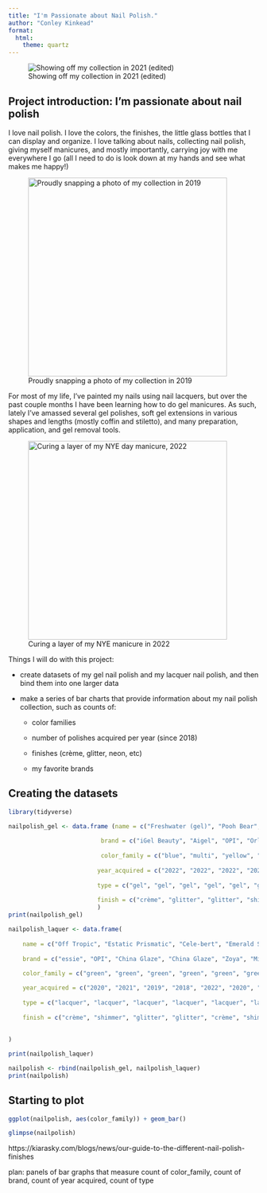 ```yaml
---
title: "I'm Passionate about Nail Polish."
author: "Conley Kinkead"
format: 
  html: 
    theme: quartz
---
```


![Showing off my collection in 2021 (edited)](images/so-many-polishes.png){fig-align="center"}

## Project introduction: I'm passionate about nail polish

I love nail polish. I love the colors, the finishes, the little glass bottles that I can display and organize. I love talking about nails, collecting nail polish, giving myself manicures, and mostly importantly, carrying joy with me everywhere I go (all I need to do is look down at my hands and see what makes me happy!)

![Proudly snapping a photo of my collection in 2019](images/IMG_9417.JPG){fig-align="center" width="400"}

For most of my life, I've painted my nails using nail lacquers, but over the past couple months I have been learning how to do gel manicures. As such, lately I've amassed several gel polishes, soft gel extensions in various shapes and lengths (mostly coffin and stiletto), and many preparation, application, and gel removal tools.

![Curing a layer of my NYE manicure in 2022](images/IMG_1645.JPEG){alt="Curing a layer of my NYE day manicure, 2022" fig-align="center" width="400"}

Things I will do with this project:

-   create datasets of my gel nail polish and my lacquer nail polish, and then bind them into one larger data

-   make a series of bar charts that provide information about my nail polish collection, such as counts of:

    -   color families

    -   number of polishes acquired per year (since 2018)

    -   finishes (crème, glitter, neon, etc)

    -   my favorite brands

## Creating the datasets

```r
library(tidyverse)
```

```r
nailpolish_gel <- data.frame (name = c("Freshwater (gel)", "Pooh Bear", "Pineapples Have Peelings Too", "Anything Goes (gel)", "Addicted to Sparkle", "Ruby Red Glitz", "Jade Platinum", "Mellow Yellow (gel)", "604", "Iconic", "Princess Jasmine (gel)", "618", "614", "615", "DG11", "Hidden Treasure", "Green to Café Latte", "Crystal Ball", "622", "611", "613", "616", "617", "612", "608", "619", "609", "607", "621", "620", "610", "603", "606", "605"),
                         
                          brand = c("iGel Beauty", "Aigel", "OPI", "Orly", "Aigel", "Nobility", "DND", "iGel Beauty", "Beetles", "Kiara Sky", "iGel Beauty", "Beetles", "Beetles", "Beetles", "Sumika", "Aigel", "DND", "Kiara Sky", "Beetles", "Beetles", "Beetles", "Beetles", "Beetles", "Beetles", "Beetles", "Beetles", "Beetles", "Beetles", "Beetles", "Beetles", "Beetles", "Beetles", "Beetles", "Beetles"),
                         
                          color_family = c("blue", "multi", "yellow", "multi", "green", "maroon", "blue", "yellow", "pink", "blue", "green", "orange", "yellow", "pink", "blue", "multi", "mood", "mood", "pink", "pink", "green", "pink", "red", "purple", "yellow", "blue", "pink", "purple", "purple", "purple", "orange", "pink", "pink", "blue"),
                          
                         year_acquired = c("2022", "2022", "2022", "2022", "2022", "2022", "2022", "2022", "2022", "2022", "2022", "2022", "2022", "2022", "2022", "2022", "2022", "2022", "2022", "2022", "2022", "2022", "2022", "2022", "2022", "2022", "2022", "2022", "2022", "2022", "2022", "2022", "2022", "2022"),
                         
                         type = c("gel", "gel", "gel", "gel", "gel", "gel", "gel", "gel", "gel", "gel", "gel", "gel", "gel", "gel", "gel", "gel", "gel", "gel", "gel", "gel", "gel", "gel", "gel", "gel", "gel", "gel", "gel", "gel", "gel", "gel", "gel", "gel", "gel", "gel"),
                         
                         finish = c("crème", "glitter", "glitter", "shimmer", "glitter", "glitter", "glitter", "crème", "crème", "crème", "crème", "neon", "neon", "neon", "iredescent", "glitter", "crème", "crème", "glitter", "glitter", "neon", "neon", "neon", "glitter", "crème", "neon", "crème", "crème", "glitter", "neon", "crème", "crème", "crème", "crème")
                         )
print(nailpolish_gel)
```

```r
nailpolish_laquer <- data.frame(
    
    name = c("Off Tropic", "Estatic Prismatic", "Cele-bert", "Emerald Sparkle", "Josie", "Aurora Borealis", "but first, candy", "Celtic Sun", "Chameleon", "Princess Jasmine (lacquer)", "Freshwater (lacquer)", "Surf's Up!", "Deliciously Wicked", "Seas the Day", "Miami Ice", "spun in luxe", "Aruba Blue", "Get Up", "Turn it Up", "Sun, Sea, and Sand in My Pants", "Mellow Yellow (lacquer)", "Taupe", "can't stop her in copper", "Master Plan", "One and the Same", "Kismet", "Cozu-Melted in the Sun", "bonbon nuit", "Desirable", "Uninhibited", "congrats", "Pick Me Up", "Magnetic", "Show Us Your Tips!", "sights on nightlights", "Grape Shifter", "Anything Goes (lacquer)", "White on White"),
    
    brand = c("essie", "OPI", "China Glaze", "China Glaze", "Zoya", "Mineral Fusion", "essie", "China Glaze", "Revlon", "iGel Beauty", "iGel Beauty", "Colors by Llarowe", "China Glaze", "Mineral Fusion", "Sally Hansen", "essie", "essie", "Bow", "Orly", "OPI", "iGel Beauty", "Mineral Fusion", "essie", "essie", "Emily de Molly", "Color Club", "OPI", "essie", "Revlon", "Revlon", "essie", "ILNP", "Revlon", "OPI", "essie", "Sally Hansen", "Orly", "China Glaze"),
    
    color_family = c("green", "green", "green", "green", "green", "green", "green", "green", "gold", "green", "blue", "blue", "blue", "blue", "blue", "blue", "blue", "brown", "multi", "yellow", "yellow", "neutral", "gold", "neutral", "orange", "gold", "pink", "pink", "pink", "red", "purple", "purple", "purple", "purple", "purple", "purple", "multi", "white"),

    year_acquired = c("2020", "2021", "2019", "2018", "2022", "2020", "2021", "2022", "2019", "2022", "2022", "2021", "2019", "2021", "2021", "2020", "2021", "2021", "2022", "2020", "2022", "2021", "2021", "2019", "2021", "2021", "2020", "2021", "2019", "2019", "2021", "2022", "2019", "2020", "2019", "2019", "2022", "2020"),
    
    type = c("lacquer", "lacquer", "lacquer", "lacquer", "lacquer", "lacquer", "lacquer", "lacquer", "lacquer", "lacquer", "lacquer", "lacquer", "lacquer", "lacquer", "lacquer", "lacquer", "lacquer", "lacquer", "lacquer", "lacquer", "lacquer","lacquer", "lacquer", "lacquer", "lacquer", "lacquer", "lacquer", "lacquer", "lacquer", "lacquer", "lacquer", "lacquer", "lacquer", "lacquer", "lacquer", "lacquer", "lacquer", "lacquer"),
    
    finish = c("crème", "shimmer", "glitter", "glitter", "crème", "shimmer", "glaze", "neon", "iredescent", "crème", "crème", "duochrome", "glitter", "crème", "neon", "satin", "shimmer", "magnetic", "topper", "crème", "crème", "pearl", "textured", "crème", "shimmer", "holographic", "shimmer", "iredescent", "shimmer", "shimmer", "glitter", "holographic", "glitter", "shimmer", "crème", "glitter", "shimmer", "crème")
    
    
)

print(nailpolish_laquer)
```

```r
nailpolish <- rbind(nailpolish_gel, nailpolish_laquer)
print(nailpolish)
```

## Starting to plot

```r
ggplot(nailpolish, aes(color_family)) + geom_bar()
```

```r
glimpse(nailpolish)
```

https://kiarasky.com/blogs/news/our-guide-to-the-different-nail-polish-finishes

plan: panels of bar graphs that measure count of color_family, count of brand, count of year acquired, count of type
